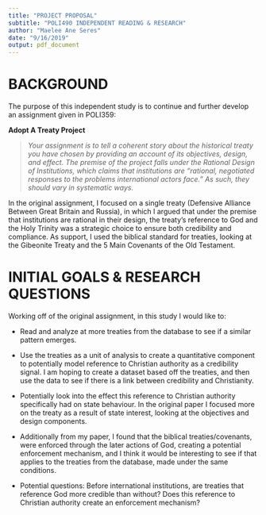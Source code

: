 ```yaml
---
title: "PROJECT PROPOSAL"
subtitle: "POLI490 INDEPENDENT READING & RESEARCH"
author: "Maelee Ane Seres"
date: "9/16/2019"
output: pdf_document
---
```


# BACKGROUND

The purpose of this independent study is to continue and further develop an assignment given in POLI359:

**Adopt A Treaty Project**  

> *Your assignment is to tell a coherent story about the historical treaty you have chosen by providing an account of its objectives, design, and effect. The premise of the project falls under the Rational Design of Institutions, which claims that institutions are "rational, negotiated responses to the problems international actors face." As such, they should vary in systematic ways.*

In the original assignment, I focused on a single treaty (Defensive Alliance Between Great Britain and Russia), in which I argued that under the premise that institutions are rational in their design, the treaty’s reference to God and the Holy Trinity was a strategic choice to ensure both credibility and compliance. As support, I used the biblical standard for treaties, looking at the Gibeonite Treaty and the 5 Main Covenants of the Old Testament. 

# INITIAL GOALS & RESEARCH QUESTIONS

Working off of the original assignment, in this study I would like to:

* Read and analyze at more treaties from the database to see if a similar pattern emerges.

* Use the treaties as a unit of analysis to create a quantitative component to potentially model reference to Christian authority as a credibility signal. I am hoping to create a dataset based off the treaties, and then use the data to see if there is a link between credibility and Christianity. 

* Potentially look into the effect this reference to Christian authority specifically had on state behaviour. In the original paper I focused more on the treaty as a result of state interest, looking at the objectives and design components. 

* Additionally from my paper, I found that the biblical treaties/covenants, were enforced through the later actions of God, creating a potential enforcement mechanism, and I think it would be interesting to see if that applies to the treaties from the database, made under the same conditions. 

* Potential questions: Before international institutions, are treaties that reference God more credible than without? Does this reference to Christian authority create an enforcement mechanism?
